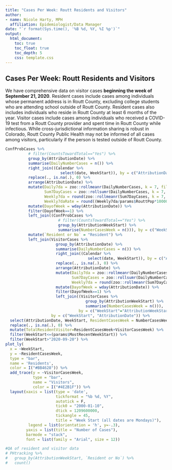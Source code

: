 ```yaml
---
title: "Cases Per Week: Routt Residents and Visitors"
author:
- name: Nicole Harty, MPH
  affiliation: Epidemiologist/Data Manager
date: "`r format(Sys.time(), '%B %d, %Y, %I %p')`"
output: 
  html_document:
    toc: true
    toc_float: true
    toc_depth: 5
    css: template.css
---
```


## Cases Per Week: Routt Residents and Visitors  
We have comprehensive data on visitor cases **beginning the week of September 21, 2020**. Resident cases include cases among individuals whose permanent address is in Routt County, excluding college students who are attending school outside of Routt County. Resident cases also includes individuals who reside in Routt County at least 6 months of the year. Visitor cases include cases among individuals who received a COVID-19 test from a Routt County provider and spent time in Routt County while infectious. While cross-jurisdictional information sharing is robust in Colorado, Routt County Public Health may not be informed of all cases among visitors, particularly if the person is tested outside of Routt County.  

```r
ConfProbCases %>%
          # filter(CountsTowardTotal=="Yes") %>%
          group_by(AttributionDate) %>%
          summarise(DailyNumberCases = n()) %>%
          right_join((Calendar %>%
                        select(date, WeekStart)), by = c("AttributionDate" = "date")) %>%
          replace(., is.na(.), 0) %>%
          arrange(AttributionDate) %>%
          mutate(Daily7da = zoo::rollmeanr(DailyNumberCases, k = 7, fill = NA),
                 Sum7DayCases = zoo::rollsumr(DailyNumberCases, k = 7, fill = NA),
                 Weekly7da = round(zoo::rollmeanr(Sum7DayCases, k = 7, fill = NA),2),
                 Weekly7daRate = round((Weekly7da/params$RouttPop*100000),2)) %>%
          mutate(DayofWeek = wday(AttributionDate)) %>%
          filter(DayofWeek==1) %>%
          left_join((ConfProbCases %>%
                       # filter(CountsTowardTotal=="Yes") %>%
                       group_by(AttributionWeekStart) %>%
                       summarise(NumberCasesWeek = n())), by = c("WeekStart"="AttributionWeekStart")) %>%
          mutate(`Resident or No` = "Resident") %>%
          left_join(VisitorCases %>%
                      group_by(AttributionDate) %>%
                      summarise(DailyNumberCases = n()) %>%
                      right_join((Calendar %>%
                                    select(date, WeekStart)), by = c("AttributionDate" = "date")) %>%
                      replace(., is.na(.), 0) %>%
                      arrange(AttributionDate) %>%
                      mutate(Daily7da = zoo::rollmeanr(DailyNumberCases, k = 7, fill = NA),
                             Sum7DayCases = zoo::rollsumr(DailyNumberCases, k = 7, fill = NA),
                             Weekly7da = round(zoo::rollmeanr(Sum7DayCases, k = 7, fill = NA),2)) %>%
                      mutate(DayofWeek = wday(AttributionDate)) %>%
                      filter(DayofWeek==1) %>%
                      left_join((VisitorCases %>%
                                   group_by(AttributionWeekStart) %>%
                                   summarise(NumberCasesWeek = n())), 
                                by = c("WeekStart"="AttributionWeekStart")), 
                    by = c("WeekStart", "AttributionDate")) %>%
  select(AttributionDate, WeekStart, ResidentCasesWeek = NumberCasesWeek.x, VisitorCasesWeek = NumberCasesWeek.y) %>%
  replace(., is.na(.), 0) %>%
  mutate(TotalResidentVisitor=ResidentCasesWeek+VisitorCasesWeek) %>%
  filter(WeekStart<=(params$MostRecentWeekStart)) %>%
  filter(WeekStart>"2020-09-20") %>%
plot_ly(
  x = ~WeekStart,
  y = ~ResidentCasesWeek,
  type = "bar",
  name = 'Residents',
  color = I("#BB4628")) %>%
  add_trace(y = ~VisitorCasesWeek,
            type = "bar",
            name = "Visitors",
            color = I("#4E2B1F")) %>%
  layout(xaxis = list(type = 'date',
                      tickformat = "%b %d, %Y",
                      autotick = F, 
                      tick0 = "2000-01-10",
                      dtick = 1209600000,
                      tickangle = 45,
                      title = "Week Start (all dates are Mondays)"),
          legend = list(orientation = 'h', y=-.3),
         yaxis = list(title = "Number of Cases"),
         barmode = "stack",
         font = list(family = "Arial", size = 12)) 

#QA of resident and visitor data
# PHtracking %>%
#   group_by(AttributionWeekStart, `Resident or No`) %>%
#   count()

```
  
